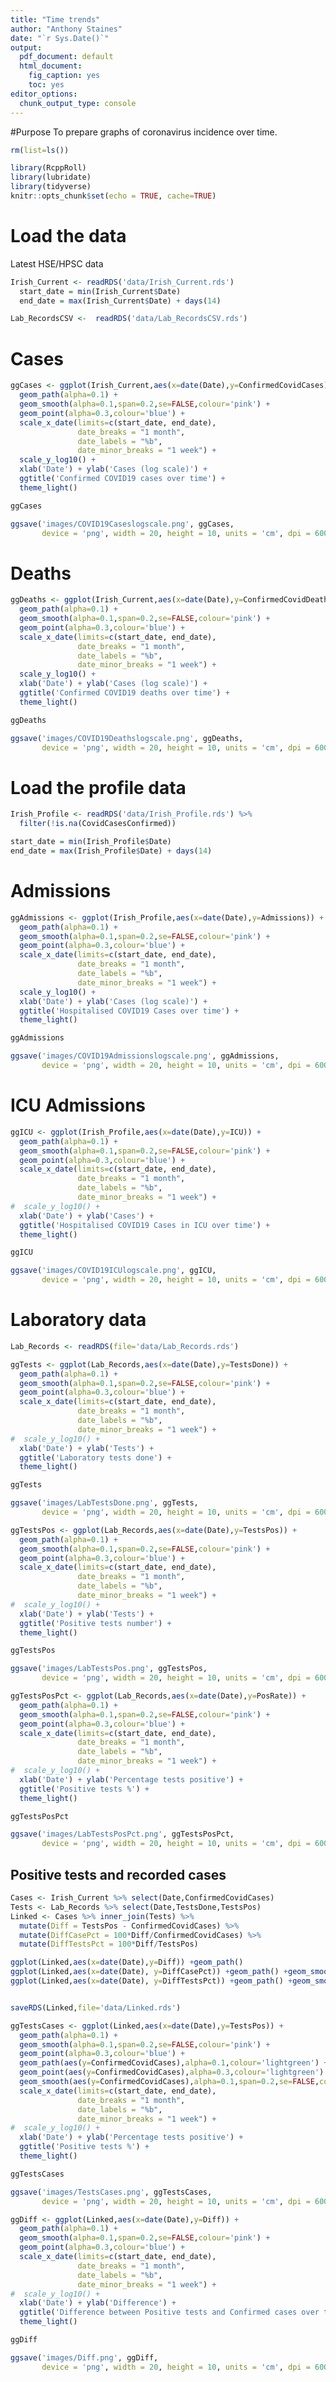 ```yaml
---
title: "Time trends"
author: "Anthony Staines"
date: "`r Sys.Date()`"
output:
  pdf_document: default
  html_document: 
    fig_caption: yes
    toc: yes
editor_options:
  chunk_output_type: console
---
```


#Purpose
To prepare graphs of coronavirus incidence over time.

```r
rm(list=ls())

library(RcppRoll)
library(lubridate)
library(tidyverse)
knitr::opts_chunk$set(echo = TRUE, cache=TRUE)
```

# Load the data
Latest HSE/HPSC data

```r
Irish_Current <- readRDS('data/Irish_Current.rds')
  start_date = min(Irish_Current$Date)
  end_date = max(Irish_Current$Date) + days(14)

Lab_RecordsCSV <-  readRDS('data/Lab_RecordsCSV.rds')
```

# Cases

```r
ggCases <- ggplot(Irish_Current,aes(x=date(Date),y=ConfirmedCovidCases)) +
  geom_path(alpha=0.1) +
  geom_smooth(alpha=0.1,span=0.2,se=FALSE,colour='pink') +
  geom_point(alpha=0.3,colour='blue') +
  scale_x_date(limits=c(start_date, end_date),
               date_breaks = "1 month",
               date_labels = "%b",
               date_minor_breaks = "1 week") +
  scale_y_log10() +
  xlab('Date') + ylab('Cases (log scale)') +
  ggtitle('Confirmed COVID19 cases over time') +
  theme_light()

ggCases

ggsave('images/COVID19Caseslogscale.png', ggCases,
       device = 'png', width = 20, height = 10, units = 'cm', dpi = 600)
```

# Deaths

```r
ggDeaths <- ggplot(Irish_Current,aes(x=date(Date),y=ConfirmedCovidDeaths)) +
  geom_path(alpha=0.1) +
  geom_smooth(alpha=0.1,span=0.2,se=FALSE,colour='pink') +
  geom_point(alpha=0.3,colour='blue') +
  scale_x_date(limits=c(start_date, end_date),
               date_breaks = "1 month",
               date_labels = "%b",
               date_minor_breaks = "1 week") +
  scale_y_log10() +
  xlab('Date') + ylab('Cases (log scale)') +
  ggtitle('Confirmed COVID19 deaths over time') +
  theme_light()

ggDeaths

ggsave('images/COVID19Deathslogscale.png', ggDeaths,
       device = 'png', width = 20, height = 10, units = 'cm', dpi = 600)
```

# Load the profile data

```r
Irish_Profile <- readRDS('data/Irish_Profile.rds') %>%
  filter(!is.na(CovidCasesConfirmed))

start_date = min(Irish_Profile$Date)
end_date = max(Irish_Profile$Date) + days(14)

```

# Admissions

```r
ggAdmissions <- ggplot(Irish_Profile,aes(x=date(Date),y=Admissions)) +
  geom_path(alpha=0.1) +
  geom_smooth(alpha=0.1,span=0.2,se=FALSE,colour='pink') +
  geom_point(alpha=0.3,colour='blue') +
  scale_x_date(limits=c(start_date, end_date),
               date_breaks = "1 month",
               date_labels = "%b",
               date_minor_breaks = "1 week") +
  scale_y_log10() +
  xlab('Date') + ylab('Cases (log scale)') +
  ggtitle('Hospitalised COVID19 Cases over time') +
  theme_light()

ggAdmissions

ggsave('images/COVID19Admissionslogscale.png', ggAdmissions,
       device = 'png', width = 20, height = 10, units = 'cm', dpi = 600)
```

# ICU Admissions

```r
ggICU <- ggplot(Irish_Profile,aes(x=date(Date),y=ICU)) +
  geom_path(alpha=0.1) +
  geom_smooth(alpha=0.1,span=0.2,se=FALSE,colour='pink') +
  geom_point(alpha=0.3,colour='blue') +
  scale_x_date(limits=c(start_date, end_date),
               date_breaks = "1 month",
               date_labels = "%b",
               date_minor_breaks = "1 week") +
#  scale_y_log10() +
  xlab('Date') + ylab('Cases') +
  ggtitle('Hospitalised COVID19 Cases in ICU over time') +
  theme_light()

ggICU

ggsave('images/COVID19ICUlogscale.png', ggICU,
       device = 'png', width = 20, height = 10, units = 'cm', dpi = 600)
```

# Laboratory data

```r
Lab_Records <- readRDS(file='data/Lab_Records.rds')

```


```r
ggTests <- ggplot(Lab_Records,aes(x=date(Date),y=TestsDone)) +
  geom_path(alpha=0.1) +
  geom_smooth(alpha=0.1,span=0.2,se=FALSE,colour='pink') +
  geom_point(alpha=0.3,colour='blue') +
  scale_x_date(limits=c(start_date, end_date),
               date_breaks = "1 month",
               date_labels = "%b",
               date_minor_breaks = "1 week") +
#  scale_y_log10() +
  xlab('Date') + ylab('Tests') +
  ggtitle('Laboratory tests done') +
  theme_light()

ggTests

ggsave('images/LabTestsDone.png', ggTests,
       device = 'png', width = 20, height = 10, units = 'cm', dpi = 600)
```


```r
ggTestsPos <- ggplot(Lab_Records,aes(x=date(Date),y=TestsPos)) +
  geom_path(alpha=0.1) +
  geom_smooth(alpha=0.1,span=0.2,se=FALSE,colour='pink') +
  geom_point(alpha=0.3,colour='blue') +
  scale_x_date(limits=c(start_date, end_date),
               date_breaks = "1 month",
               date_labels = "%b",
               date_minor_breaks = "1 week") +
#  scale_y_log10() +
  xlab('Date') + ylab('Tests') +
  ggtitle('Positive tests number') +
  theme_light()

ggTestsPos

ggsave('images/LabTestsPos.png', ggTestsPos,
       device = 'png', width = 20, height = 10, units = 'cm', dpi = 600)
```

```r
ggTestsPosPct <- ggplot(Lab_Records,aes(x=date(Date),y=PosRate)) +
  geom_path(alpha=0.1) +
  geom_smooth(alpha=0.1,span=0.2,se=FALSE,colour='pink') +
  geom_point(alpha=0.3,colour='blue') +
  scale_x_date(limits=c(start_date, end_date),
               date_breaks = "1 month",
               date_labels = "%b",
               date_minor_breaks = "1 week") +
#  scale_y_log10() +
  xlab('Date') + ylab('Percentage tests positive') +
  ggtitle('Positive tests %') +
  theme_light()

ggTestsPosPct

ggsave('images/LabTestsPosPct.png', ggTestsPosPct,
       device = 'png', width = 20, height = 10, units = 'cm', dpi = 600)
```


## Positive tests and recorded cases

```r
Cases <- Irish_Current %>% select(Date,ConfirmedCovidCases)
Tests <- Lab_Records %>% select(Date,TestsDone,TestsPos)
Linked <- Cases %>% inner_join(Tests) %>%
  mutate(Diff = TestsPos - ConfirmedCovidCases) %>%
  mutate(DiffCasePct = 100*Diff/ConfirmedCovidCases) %>%
  mutate(DiffTestsPct = 100*Diff/TestsPos)

ggplot(Linked,aes(x=date(Date),y=Diff)) +geom_path()
ggplot(Linked,aes(x=date(Date), y=DiffCasePct)) +geom_path() +geom_smooth()
ggplot(Linked,aes(x=date(Date), y=DiffTestsPct)) +geom_path() +geom_smooth()


saveRDS(Linked,file='data/Linked.rds')
```

```r

ggTestsCases <- ggplot(Linked,aes(x=date(Date),y=TestsPos)) +
  geom_path(alpha=0.1) +
  geom_smooth(alpha=0.1,span=0.2,se=FALSE,colour='pink') +
  geom_point(alpha=0.3,colour='blue') +
  geom_path(aes(y=ConfirmedCovidCases),alpha=0.1,colour='lightgreen') +
  geom_point(aes(y=ConfirmedCovidCases),alpha=0.3,colour='lightgreen') +
  geom_smooth(aes(y=ConfirmedCovidCases),alpha=0.1,span=0.2,se=FALSE,colour='lightgreen') +
  scale_x_date(limits=c(start_date, end_date),
               date_breaks = "1 month",
               date_labels = "%b",
               date_minor_breaks = "1 week") +
#  scale_y_log10() +
  xlab('Date') + ylab('Percentage tests positive') +
  ggtitle('Positive tests %') +
  theme_light()

ggTestsCases

ggsave('images/TestsCases.png', ggTestsCases,
       device = 'png', width = 20, height = 10, units = 'cm', dpi = 600)
```

```r

ggDiff <- ggplot(Linked,aes(x=date(Date),y=Diff)) +
  geom_path(alpha=0.1) +
  geom_smooth(alpha=0.1,span=0.2,se=FALSE,colour='pink') +
  geom_point(alpha=0.3,colour='blue') +
  scale_x_date(limits=c(start_date, end_date),
               date_breaks = "1 month",
               date_labels = "%b",
               date_minor_breaks = "1 week") +
#  scale_y_log10() +
  xlab('Date') + ylab('Difference') +
  ggtitle('Difference between Positive tests and Confirmed cases over time') +
  theme_light()

ggDiff

ggsave('images/Diff.png', ggDiff,
       device = 'png', width = 20, height = 10, units = 'cm', dpi = 600)
```